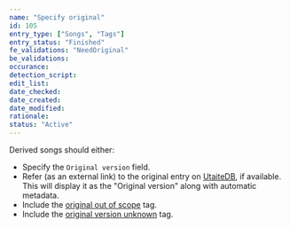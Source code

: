 ```yaml
---
name: "Specify original"
id: 105
entry_type: ["Songs", "Tags"]
entry_status: "Finished"
fe_validations: "NeedOriginal"
be_validations:
occurance:
detection_script:
edit_list:
date_checked:
date_created:
date_modified:
rationale:
status: "Active"
---
```

Derived songs should either:
- Specify the `Original version` field.
- Refer (as an external link) to the original entry on [UtaiteDB](https://utaitedb.net/S/), if available. This will display it as the "Original version" along with automatic metadata.
- Include the [original out of scope](https://vocadb.net/T/3282) tag.
- Include the [original version unknown](https://vocadb.net/T/4631) tag.